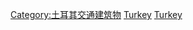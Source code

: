 {{Commons cat|Bridges in Turkey}}

[[Category:土耳其交通建筑物|Category:土耳其交通建筑物]]
[[Category:亚洲各国桥梁|Turkey]]
[[Category:欧洲各国桥梁|Turkey]]